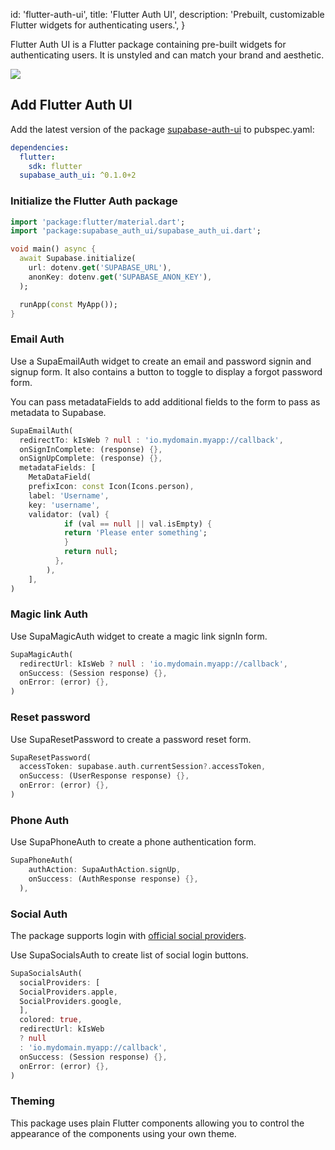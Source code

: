 
  id: 'flutter-auth-ui',
  title: 'Flutter Auth UI',
  description: 'Prebuilt, customizable Flutter widgets for authenticating users.',
}

Flutter Auth UI is a Flutter package containing pre-built widgets for authenticating users.
It is unstyled and can match your brand and aesthetic.

<image src="https://raw.githubusercontent.com/supabase-community/flutter-auth-ui/main/assets/supabase_auth_ui.png" />

## Add Flutter Auth UI

Add the latest version of the package [supabase-auth-ui](https://pub.dev/packages/supabase_auth_ui) to pubspec.yaml:

```yaml
dependencies:
  flutter:
    sdk: flutter
  supabase_auth_ui: ^0.1.0+2
```

### Initialize the Flutter Auth package

```dart
import 'package:flutter/material.dart';
import 'package:supabase_auth_ui/supabase_auth_ui.dart';

void main() async {
  await Supabase.initialize(
    url: dotenv.get('SUPABASE_URL'),
    anonKey: dotenv.get('SUPABASE_ANON_KEY'),
  );

  runApp(const MyApp());
}
```

### Email Auth

Use a SupaEmailAuth widget to create an email and password signin and signup form. It also contains a button to toggle to display a forgot password form.

You can pass metadataFields to add additional fields to the form to pass as metadata to Supabase.

```dart
SupaEmailAuth(
  redirectTo: kIsWeb ? null : 'io.mydomain.myapp://callback',
  onSignInComplete: (response) {},
  onSignUpComplete: (response) {},
  metadataFields: [
    MetaDataField(
    prefixIcon: const Icon(Icons.person),
    label: 'Username',
    key: 'username',
    validator: (val) {
            if (val == null || val.isEmpty) {
            return 'Please enter something';
            }
            return null;
          },
        ),
    ],
)
```

### Magic link Auth

Use SupaMagicAuth widget to create a magic link signIn form.

```dart
SupaMagicAuth(
  redirectUrl: kIsWeb ? null : 'io.mydomain.myapp://callback',
  onSuccess: (Session response) {},
  onError: (error) {},
)
```

### Reset password

Use SupaResetPassword to create a password reset form.

```dart
SupaResetPassword(
  accessToken: supabase.auth.currentSession?.accessToken,
  onSuccess: (UserResponse response) {},
  onError: (error) {},
)
```

### Phone Auth

Use SupaPhoneAuth to create a phone authentication form.

```dart
SupaPhoneAuth(
    authAction: SupaAuthAction.signUp,
    onSuccess: (AuthResponse response) {},
  ),
```

### Social Auth

The package supports login with [official social providers](../../auth#providers).

Use SupaSocialsAuth to create list of social login buttons.

```dart
SupaSocialsAuth(
  socialProviders: [
  SocialProviders.apple,
  SocialProviders.google,
  ],
  colored: true,
  redirectUrl: kIsWeb
  ? null
  : 'io.mydomain.myapp://callback',
  onSuccess: (Session response) {},
  onError: (error) {},
)
```

### Theming

This package uses plain Flutter components allowing you to control the appearance of the components using your own theme.


